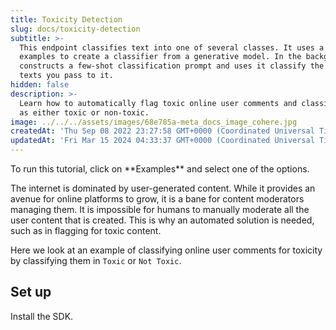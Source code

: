 ```yaml
---
title: Toxicity Detection
slug: docs/toxicity-detection
subtitle: >-
  This endpoint classifies text into one of several classes. It uses a few
  examples to create a classifier from a generative model. In the background, it
  constructs a few-shot classification prompt and uses it classify the `input`
  texts you pass to it.
hidden: false
description: >-
  Learn how to automatically flag toxic online user comments and classify them
  as either toxic or non-toxic.
image: ../../../assets/images/68e785a-meta_docs_image_cohere.jpg
createdAt: 'Thu Sep 08 2022 23:27:58 GMT+0000 (Coordinated Universal Time)'
updatedAt: 'Fri Mar 15 2024 04:33:37 GMT+0000 (Coordinated Universal Time)'
---
```

<Note title="This is an interactive tutorial!">  
 To run this tutorial, click on **Examples** and select one of the options.
</Note>

The internet is dominated by user-generated content. While it provides an avenue for online platforms to grow, it is a bane for content moderators managing them. It is impossible for humans to manually moderate all the user content that is created. This is why an automated solution is needed, such as in flagging for toxic content.

Here we look at an example of classifying online user comments for toxicity by classifying them in `Toxic` or `Not Toxic`.

## Set up

Install the SDK.
